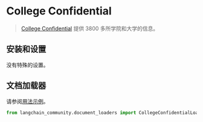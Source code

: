 # College Confidential

>[College Confidential](https://www.collegeconfidential.com/) 提供 3800 多所学院和大学的信息。

## 安装和设置

没有特殊的设置。


## 文档加载器

请参阅[用法示例](/docs/integrations/document_loaders/college_confidential)。

```python
from langchain_community.document_loaders import CollegeConfidentialLoader
```
